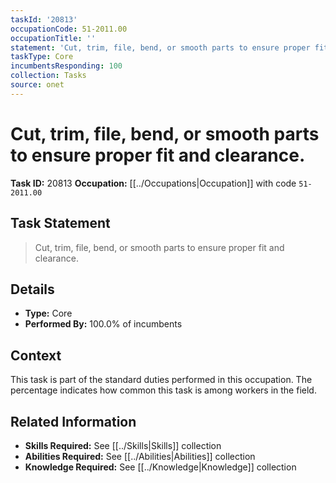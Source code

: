 ```yaml
---
taskId: '20813'
occupationCode: 51-2011.00
occupationTitle: ''
statement: 'Cut, trim, file, bend, or smooth parts to ensure proper fit and clearance.'
taskType: Core
incumbentsResponding: 100
collection: Tasks
source: onet
---
```

# Cut, trim, file, bend, or smooth parts to ensure proper fit and clearance.

**Task ID:** 20813
**Occupation:** [[../Occupations|Occupation]] with code `51-2011.00`

## Task Statement

> Cut, trim, file, bend, or smooth parts to ensure proper fit and clearance.

## Details

- **Type:** Core
- **Performed By:** 100.0% of incumbents

## Context

This task is part of the standard duties performed in this occupation. The percentage indicates how common this task is among workers in the field.

## Related Information

- **Skills Required:** See [[../Skills|Skills]] collection
- **Abilities Required:** See [[../Abilities|Abilities]] collection
- **Knowledge Required:** See [[../Knowledge|Knowledge]] collection

